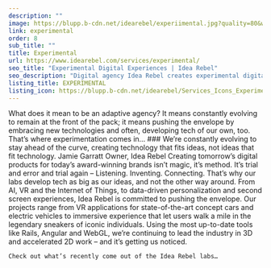 ```yaml
---
description: ""
image: https://blupp.b-cdn.net/idearebel/experiimental.jpg?quality=80&width=800
link: experimental
order: 8
sub_title: ""
title: Experimental
url: https://www.idearebel.com/services/experimental/
seo_title: "Experimental Digital Experiences | Idea Rebel"
seo_description: "Digital agency Idea Rebel creates experimental digital strategies, developing AI, VR, IoT, data-driven personalization and second screen experiences."
listing_title: EXPERIMENTAL
listing_icon: https://blupp.b-cdn.net/idearebel/Services_Icons_Experimental_Widescreen-1.png?quality=80&width=800
---
```


<Column>
    What does it mean to be an adaptive agency? It means constantly evolving to remain at the front of the pack; it means pushing the envelope by embracing new technologies and often, developing tech of our own, too. That’s where experimentation comes in…
</Column>
<Column2>
    <Column>
        ### We’re constantly evolving to stay ahead of the curve, creating technology that fits ideas, not ideas that fit technology.
        <ParagraphGaramond>
            Jamie Garratt 
        </ParagraphGaramond>
        <ParagraphGaramond>
            Owner, Idea Rebel
        </ParagraphGaramond>
    </Column>
    <Column>
        Creating tomorrow’s digital products for today’s award-winning brands isn’t magic, it’s method. It’s trial and error and trial again – Listening. Inventing. Connecting. That’s why our labs develop tech as big as our ideas, and not the other way around.
    </Column>
</Column2>
<Column>
    From AI, VR and the Internet of Things, to data-driven personalization and second screen experiences, Idea Rebel is committed to pushing the envelope. Our projects range from VR applications for state-of-the-art concept cars and electric vehicles to immersive experience that let users walk a mile in the legendary sneakers of iconic individuals. Using the most up-to-date tools like Rails, Angular and WebGL, we’re continuing to lead the industry in 3D and accelerated 2D work – and it’s getting us noticed.

    Check out what’s recently come out of the Idea Rebel labs…
</Column>

